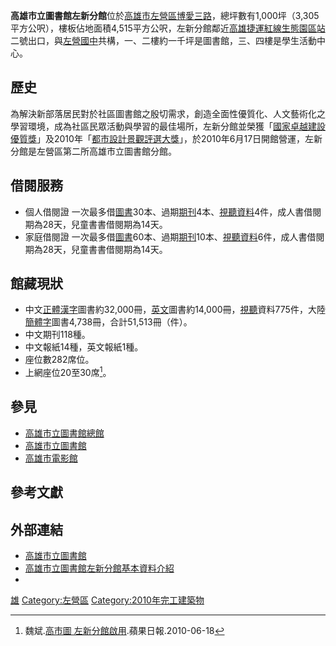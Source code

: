 {{Infobox library
| library_name       = 高雄市立圖書館左新分館
| library_logo       = 
| image              = Kaohsiung Public Library Zuoxin Branch.JPG
| caption            = 
| location           = [[高雄市|高雄市]][[左營區|左營區]][[博愛三路|博愛三路]]453號
| type               = 市立圖書館
| num_branches       = 
| num_employees      =  
| established        = 2010年
| items_collected    = 
| collection_size    = 分館藏書6萬多冊<br>座位數282席位<br>上網座位20至30席 
| legal_deposit      = 
| req_to_access      = 
| budget             = 
| director           = 
| website            = 
}}

'''高雄市立圖書館左新分館'''位於[[高雄市|高雄市]][[左營區|左營區]][[博愛三路|博愛三路]]，總坪數有1,000坪（3,305平方公呎），樓板佔地面積4,515平方公呎，左新分館鄰近[[高雄捷運紅線|高雄捷運紅線]][[生態園區站|生態園區站]]二號出口，與[[高雄市立左營國民中學|左營國中]]共構，一、二樓約一千坪是圖書館，三、四樓是學生活動中心。

== 歷史 ==
為解決新部落居民對於社區圖書館之殷切需求，創造全面性優質化、人文藝術化之學習環境，成為社區民眾活動與學習的最佳場所，左新分館並榮獲「[[國家卓越建設優質獎|國家卓越建設優質獎]]」及2010年「[[都市設計景觀評選大獎|都市設計景觀評選大獎]]」，於2010年6月17日開館營運，左新分館是左營區第二所高雄市立圖書館分館。

== 借閱服務== 
*個人借閱證 一次最多借[[圖書|圖書]]30本、過期[[期刊|期刊]]4本、[[視聽資料|視聽資料]]4件，成人書借閱期為28天，兒童書書借閱期為14天。
*家庭借閱證 一次最多借[[圖書|圖書]]60本、過期[[期刊|期刊]]10本、[[視聽資料|視聽資料]]6件，成人書借閱期為28天，兒童書書借閱期為14天。

== 館藏現狀==
*中文[[正體漢字|正體漢字]]圖書約32,000冊，[[英文|英文]]圖書約14,000冊，[[視聽|視聽]]資料775件，大陸[[簡體字|簡體字]]圖書4,738冊，合計51,513冊（件）。 
*中文期刊118種。 
*中文報紙14種，英文報紙1種。
*座位數282席位。
*上網座位20至30席<ref>魏斌.[https://tw.appledaily.com/headline/daily/20100618/32596540/ 高市圖 左新分館啟用].蘋果日報.2010-06-18</ref>。

== 參見 ==
*[[高雄市立圖書館總館|高雄市立圖書館總館]] 
*[[高雄市立圖書館|高雄市立圖書館]]
*[[高雄市電影館|高雄市電影館]]

== 參考文獻 ==
{{reflist}}

== 外部連結 ==
*[https://www.ksml.edu.tw/ 高雄市立圖書館]
* [https://www.ksml.edu.tw/lib/content/index.aspx?Parser=1,45,455,449 高雄市立圖書館左新分館基本資料介紹] {{Wayback|url=https://www.ksml.edu.tw/lib/content/index.aspx?Parser=1,45,455,449 |date=20190103005411 }}
* {{facebook|zuoxin.fans|高雄市立圖書館左新分館粉絲團}}

{{中華民國圖書館}}
{{高雄市立圖書館}}

[[Category:台灣公共圖書館|雄]]
[[Category:左營區|Category:左營區]]
[[Category:2010年完工建築物|Category:2010年完工建築物]]